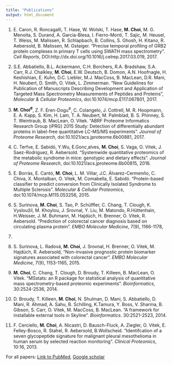 ```yaml
---
title: "Publications"
output: html_document
---
```


1. E. Caron, R. Roncagalli, T. Hase, W. Wolski, T. Hase, **M. Choi**, M. G. Menoita, S. Durand, A. Garcia-Blesa,
I. Fierro-Monti, T. Sajic, M. Heusel, T. Weiss, M. Malissen, R. Schlapbach, B. Collins, S. Ghosh, H. Kitano, R.
Aebersold, B. Malissen, M. Gstaiger. "Precise temporal profiling of GRB2 protein complexes in primary T cells
using SWATH mass spectrometry". *Cell Reports*, DOI:http://dx.doi.org/10.1016/j.celrep.2017.03.019, 2017.

2. S.E. Abbatiello, B.L. Ackermann, C.H. Borchers, R.A. Bradshaw, S.A. Carr, R.J. Chalkley, **M. Choi**, E.W. Deutsch,
B. Domon, A.N. Hoofnagle, H. Keshishian, E. Kuhn, D.C. Liebler, M.J. MacCoss, B. MacLean, D.R. Mani, H.
Neubert, D. Smith, O. Vitek, L. Zimmerman. "New Guidelines for Publication of Manuscripts Describing Development
and Application of Targeted Mass Spectrometry Measurements of Peptides and Proteins", *Molecular
& Cellular Proteomics*, doi:10.1074/mcp.E117.067801, 2017.

3. **M. Choi^#^**, Z. F. Eren-Dogu^#^, C. Colangelo, J. Cottrell, M. R. Hoopmann, E. A. Kapp, S. Kim, H. Lam, T. A.
Neubert, M. Palmblad, B. S. Phinney, S. T. Weintraub, B. MacLean, O. Vitek. "ABRF Proteome Informatics
Research Group (iPRG) 2015 Study: Detection of differentially abundant proteins in label-free quantitative
LC-MS/MS experiments". *Journal of Proteome Research*, doi:10.1021/acs.jproteome.6b00881, 2017.

4. C. Terfve, E. Sabidó, Y.Wu, E.Gonc¸alves, **M. Choi**, S. Vaga, O. Vitek, J. Saez-Rodriguez, R. Aebersold. "Systemwide
quantitative proteomics of the metabolic syndrome in mice: genotypic and dietary effects". *Journal of
Proteome Research*, doi:10.1021/acs.jproteome.6b00815, 2016.

5. E. Borràs, E. Cantó, **M. Choi**, L. M. Villar, J.C. Álvarez-Cermenño, C. Chiva, X. Montalban, O. Vitek, M. Comabella,
E. Sabidó. "Protein-based classifier to predict conversion from Clinically Isolated Syndrome to Multiple
Sclerosis". *Molecular & Cellular Proteomics*, doi:10.1074/mcp.M115.053256, 2015.

6. S. Surinova, **M. Choi**, S. Tao, P. Schüffler, C. Chang, T. Clough, K. Vysloužil, M. Khoylou, J. Srovnal, Y. Liu, M.
Matondo, R.Hüttenhain, H.Weisser, J. M. Buhmann, M. Hajdúch, H. Brenner, O. Vitek, R. Aebersold. "Prediction
of colorectal cancer diagnosis based on circulating plasma protein". *EMBO Molecular Medicine*, 7(9), 1166-1178,
2015.

7. S. Surinova, L. Radová, **M. Choi**, J. Srovnal, H. Brenner, O. Vitek, M. Hajdúch, R. Aebersold, "Non-invasive
prognostic protein biomarker signatures associated with colorectal cancer". *EMBO Molecular Medicine*, 7(9),
1153-1165, 2015.

8. **M. Choi**, C. Chang, T. Clough, D. Broudy, T. Killeen, B. MacLean, O. Vitek. "MSstats: an R package for statistical
analysis of quantitative mass spectrometry-based proteomic experiments". *Bioinformatics*, 30:2524-2536, 2014.

9. D. Broudy, T. Killeen, **M. Choi**, N. Shulman, D. Mani, S. Abbatiello, D. Mani, R. Ahmad, A. Sahu, B. Schilling,
K.Tamura, Y. Boss, V. Sharma, B. Gibson, S. Carr, O. Vitek, M. MacCoss, B. MacLean. "A framework for installable
external tools in Skyline". *Bioinformatics*. 30:2521-2523, 2014.

10. F. Cerciello, **M. Choi**, A. Nicastri, D. Bausch-Fluck, A. Ziegler, O. Vitek, E. Felley-Bosco, R. Stahel, R. Aebersold, B.Wollscheid. "Identifcation of a seven glycopeptide signature for malignant pleural mesothelioma in human
serum by selected reaction monitoring". *Clinical Proteomics*, 10:16, 2013.

For all papers: [Link to PubMed](https://www.ncbi.nlm.nih.gov/pubmed/?term=Meena+Choi), [Google scholar](https://scholar.google.com/citations?user=S9ccf_oAAAAJ&hl=en)

